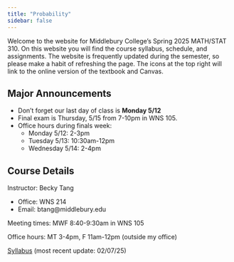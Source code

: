 ```yaml
---
title: "Probability"
sidebar: false
---
```


Welcome to the website for Middlebury College's Spring 2025 MATH/STAT 310. On this website you will find the course syllabus, schedule, and assignments. The website is frequently updated during the semester, so please make a habit of refreshing the page. The icons at the top right will link to the online version of the textbook and Canvas.

## Major Announcements

-   Don't forget our last day of class is **Monday 5/12**
-   Final exam is Thursday, 5/15 from 7-10pm in WNS 105.
-   Office hours during finals week:
    -   Monday 5/12: 2-3pm
    -   Tuesday 5/13: 10:30am-12pm
    -   Wednesday 5/14: 2-4pm

## Course Details

Instructor: Becky Tang

-   Office: WNS 214
-   Email: btang\@middlebury.edu

Meeting times: MWF 8:40-9:30am in WNS 105

Office hours: MT 3-4pm, F 11am-12pm (outside my office)

[Syllabus](310_syllabus.pdf) (most recent update: 02/07/25)
